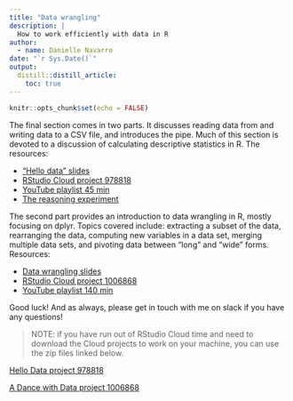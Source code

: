```yaml
---
title: "Data wrangling"
description: |
  How to work efficiently with data in R 
author:
  - name: Danielle Navarro 
date: "`r Sys.Date()`"
output:
  distill::distill_article:
    toc: true
---
```


```r
knitr::opts_chunk$set(echo = FALSE)
```

The final section comes in two parts. It discusses reading data from and writing data to a CSV file, and introduces the pipe. Much of this section is devoted to a discussion of calculating descriptive statistics in R. The resources:

- ["Hello data" slides](https://slides.djnavarro.net/starting-readr)
- [RStudio Cloud project 978818](https://rstudio.cloud/project/978818)
- [YouTube playlist 45 min](https://www.youtube.com/watch?v=lpbqlu_Sk3M&list=PLRPB0ZzEYegPYKRLwJRh4AbWWSiIlzmC7)
- [The reasoning experiment](https://robust-tools.djnavarro.net/reasoning/)

The second part provides an introduction to data wrangling in R, mostly focusing on dplyr. Topics covered include: extracting a subset of the data, rearranging the data, computing new variables in a data set, merging multiple data sets, and pivoting data between "long" and "wide" forms. Resources:

- [Data wrangling slides](https://slides.djnavarro.net/starting-dplyr)
- [RStudio Cloud project 1006868](https://rstudio.cloud/project/1006868)
- [YouTube playlist 140 min](https://www.youtube.com/watch?v=_LiB4nUKi3o&list=PLRPB0ZzEYegNFsivhQWTFvKvpEc504EPH)

Good luck! And as always, please get in touch with me on slack if you have any questions!


> NOTE: if you have run out of RStudio Cloud time and need to download the Cloud projects to work on your machine, you can use the zip files linked below. 


[Hello Data project 978818](/hellodata_978818.zip)

[A Dance with Data project 1006868](/dance_1006868.zip)

